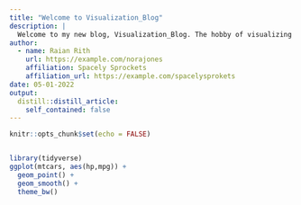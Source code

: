 ```yaml
---
title: "Welcome to Visualization_Blog"
description: |
  Welcome to my new blog, Visualization_Blog. The hobby of visualizing data has always made me want to clean, feature engineer, manipulate, and visualize random data from the internet and help audience build a story just by looking at the 
author:
  - name: Raian Rith
    url: https://example.com/norajones
    affiliation: Spacely Sprockets
    affiliation_url: https://example.com/spacelysprokets
date: 05-01-2022
output:
  distill::distill_article:
    self_contained: false
---
```


```r
knitr::opts_chunk$set(echo = FALSE)



```



```r
library(tidyverse)
ggplot(mtcars, aes(hp,mpg)) + 
  geom_point() + 
  geom_smooth() + 
  theme_bw()
```


